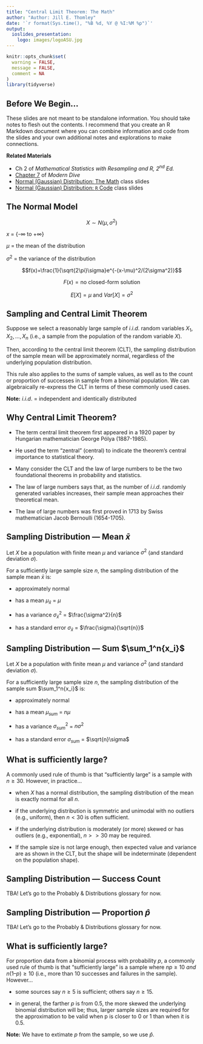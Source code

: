 ```yaml
---
title: "Central Limit Theorem: The Math"
author: "Author: Jill E. Thomley"
date: '`r format(Sys.time(), "%B %d, %Y @ %I:%M %p")`'
output: 
  ioslides_presentation:
    logo: images/logoASU.jpg
---
```


```r
knitr::opts_chunk$set(
  warning = FALSE,
  message = FALSE,
  comment = NA
)
library(tidyverse)
```


## Before We Begin...

These slides are not meant to be standalone information. You should take notes to flesh out the contents. I recommend that you create an R Markdown document where you can combine information and code from the slides and your own additional notes and explorations to make connections.

**Related Materials**

* Ch 2 of *Mathematical Statistics with Resampling and R, 2^nd^ Ed.*
* [Chapter 7](https://moderndive.com/7-sampling.html) of *Modern Dive*
* [Normal (Gaussian) Distribution: The Math ](https://stat-jet-asu.github.io/StatisticalDataAnalysis1/Slides/NormalDistributionTheory.html) class slides
* [Normal (Gaussian) Distribution: `R` Code ](https://stat-jet-asu.github.io/StatisticalDataAnalysis1/Slides/NormalDistributionRCode.html) class slides


## The Normal Model

$$X \sim N(\mu,\sigma^2)$$

$x$ = {-$\infty$ to +$\infty$} 

$\mu$ = the mean of the distribution  

$\sigma^2$ = the variance of the distribution  

$$f(x)=\frac{1}{\sqrt{2\pi}\sigma}e^{-(x-\mu)^2/(2\sigma^2)}$$

$$F(x) = \text{no closed-form solution}$$

$$E[X] = \mu \text{ and }Var[X] = \sigma^2$$


## Sampling and Central Limit Theorem

Suppose we select a reasonably large sample of $i.i.d.$ random variables $X_1, X_2, ..., X_n$ (i.e., a sample from the population of the random variable $X$).

Then, according to the central limit theorem (CLT), the sampling distribution of the sample mean will be approximately normal, regardless of the underlying population distribution. 

This rule also applies to the sums of sample values, as well as to the count or proportion of successes in sample from a binomial population. We can algebraically re-express the CLT in terms of these commonly used cases.

**Note:** $i.i.d.$ = independent and identically distributed


## Why Central Limit Theorem?

* The term central limit theorem first appeared in a 1920 paper by Hungarian mathematician George Pólya (1887-1985). 

* He used the term "zentral" (central) to indicate the theorem's central importance to statistical theory. 

* Many consider the CLT and the law of large numbers to be the two foundational theorems in probability and statistics.

* The law of large numbers says that, as the number of $i.i.d.$ randomly generated variables increases, their sample mean approaches their theoretical mean.

* The law of large numbers was first proved in 1713 by Swiss mathematician Jacob Bernoulli (1654-1705). 


## Sampling Distribution --- Mean $\bar{x}$

Let $X$ be a population with finite mean $\mu$ and variance $\sigma^2$ (and standard deviation $\sigma$). 

For a sufficiently large sample size $n$, the sampling distribution of the sample mean $\bar{x}$ is:

* approximately normal

* has a mean $\mu_{\bar{x}}$ = $\mu$

* has a variance $\sigma^2_{\bar{x}}$ = $\frac{\sigma^2}{n}$

* has a standard error $\sigma_{\bar{x}}$ = $\frac{\sigma}{\sqrt{n}}$


## Sampling Distribution --- Sum $\sum_1^n{x_i}$

Let $X$ be a population with finite mean $\mu$ and variance $\sigma^2$ (and standard deviation $\sigma$). 

For a sufficiently large sample size $n$, the sampling distribution of the sample sum $\sum_1^n{x_i}$ is:

* approximately normal

* has a mean $\mu_{sum}$ = $n\mu$

* has a variance $\sigma^2_{sum}$ = $n\sigma^2$

* has a standard error $\sigma_{sum}$ = $\sqrt{n}\sigma$


## What is sufficiently large?

A commonly used rule of thumb is that "sufficiently large" is a sample with $n \ge 30$. However, in practice...

* when $X$ has a normal distribution, the sampling distribution of the mean is exactly normal for all $n$.

* if the underlying distribution is symmetric and unimodal with no outliers (e.g., uniform), then $n < 30$ is often sufficient.

* if the underlying distribution is moderately (or more) skewed or has outliers (e.g., exponential), $n >> 30$ may be required.

* If the sample size is not large enough, then expected value and variance are as shown in the CLT, but the shape will be indeterminate (dependent on the population shape).


## Sampling Distribution --- Success Count

TBA! Let's go to the Probably & Distributions glossary for now.


## Sampling Distribution --- Proportion $\hat{p}$

TBA! Let's go to the Probably & Distributions glossary for now.


## What is sufficiently large?

For proportion data from a binomial process with probability $p$, a commonly used rule of thumb is that "sufficiently large" is a sample where $np \ge 10$ *and* $n(1 – p) \ge 10$ (i.e., more than 10 successes and failures in the sample). However...

* some sources say $n \ge 5$ is sufficient; others say $n ≥ 15$. 

* in general, the farther $p$ is from 0.5, the more skewed the underlying binomial distribution will be; thus, larger sample sizes are required for the approximation to be valid when p is closer to 0 or 1 than when it is 0.5.

**Note:** We have to extimate $p$ from the sample, so we use $\hat{p}$.
